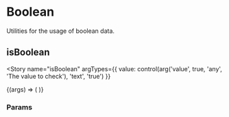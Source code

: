 
<Meta title="data-types/Primitives/Boolean" />

# Boolean

Utilities for the usage of boolean data.

## isBoolean

<Source
  language="jsx"
  code="import { isBoolean } from '@4react/data-types'"
/>

<Story
  name="isBoolean"
  argTypes={{
    value: control(arg('value', true, 'any', 'The value to check'), 'text', 'true')
  }}
>
  {(args) => (
    <Method
      name="isBoolean"
      impl={isBooleanImpl}
      params={[args.value]}
    />
  )}
</Story>

### Params

<ArgsTable story="isBoolean" />
